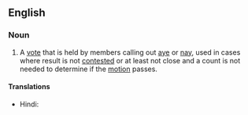 ==English==

===Noun===
{{en-noun}}

# A [[vote]] that is held by members calling out [[aye]] or [[nay]], used in cases where result is not [[contested]] or at least not close and a count is not needed to determine if the [[motion]] passes.

====Translations====
{{trans-top}}
* Hindi: {{t|hi|ध्वनिमत}}
{{trans-mid}}
{{trans-bottom}}
